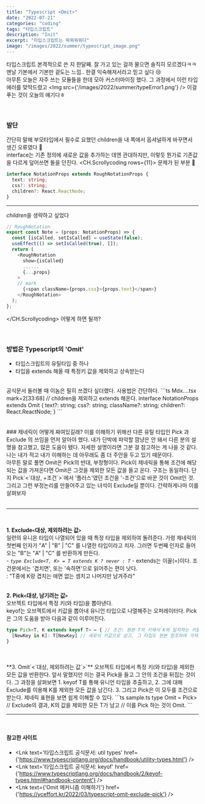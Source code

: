 ```yaml
---
title: "Typescript <Omit>"
date: "2022-07-21"
categories: "coding"
tags: "타입스크립트"
description: "Init"
excerpt: "타입스크립트는 뭐뭐뭐뭐다"
image: "/images/2022/summer/typescript_image.png"
---
```


타입스크립트 본격적으로 쓴 지 한달째. 잘 가고 있는 걸까 물으면 솔직히 모르겠다ㅋㅋ 맨날 기본에서 기본만 겉도는 느낌.. 한결 익숙해져서라고 믿고 싶다 😢
<br/>
아무튼 오늘은 자주 쓰는 모듈들을 한데 모아 커스터마이징 했다. 그 과정에서 이런 타입 에러를 맞딱드렸고
<Img src={'/images/2022/summer/typeError1.png'} />
이걸 푸는 것이 오늘의 얘기다ㅎ
<br/>
<br/>
<br/>

### 발단
간단히 말해 부모타입에서 필수로 요했던 children을 내 쪽에서 옵셔널하게 바꾸면서 생긴 오류였다 🤔   
interface는 기존 정의에 새로운 값을 추가하는 데엔 관대하지만, 이렇듯 뭔가로 기존값을 다르게 덮어쓰면 돌을 던진다.
<CH.Scrollycoding rows={11}>
  문제가 된 부분 👾
  ```ts MdxComponents.tsx focus=4 
  interface NotationProps extends RoughNotationProps {
    text: string;
    css?: string;
    children?: React.ReactNode;
  }
  ```
  ---
  *children*을 생략하고 싶었다
  ```ts Mdx....tsx mark=2[29:41]
  // RoughNotation
  export const Note = (props: NotationProps) => {
    const [isCalled, setIsCalled] = useState(false);
    useEffect(() => setIsCalled(true), []);
    return (
      <RoughNotation
        show={isCalled}
        ......
        {...props}
      >
      // mark
        {<span className={props.css}>{props.text}</span>}
      </RoughNotation>
    );
  };
  ```
</CH.Scrollycoding>
어떻게 하면 될까?
<br/><br/><br/>

### 방법은 Typescript의 'Omit'
- 타입스크립트의 유틸타입 중 하나
- 타입을 extends 해올 때 <Note animationDelay={1000}>특정키 값을 제외</Note>하고 상속받는다
<br/>
공식문서 둘러볼 때 이놈은 필히 쓰겠다 싶더랬다. 사용법은 간단하다.
```ts Mdx....tsx mark=2[33:68]
// children을 제외하고 extends 해온다.
interface NotationProps extends Omit<RoughNotationProps, "children"> {
  text?: string;
  css?: string;
  className?: string;
  children?: React.ReactNode;
} 
```
<br/><br/><br/>
### 제네릭이 어떻게 짜여있길래?
이를 이해하기 위해선 다른 유틸 타입인 <a>Pick</a> 과 <a>Exclude</a> 의 쓰임을 먼저 알아야 했다. 내가 단박에 파악할 깜냥은 안 돼서 다른 분의 설명을 참고했고, 많은 도움이 됐다. 자세한 설명이라면 그분 걸 참고하는 게 나을 것 같다. 나는 내가 적고 내가 이해하는 데 아무래도 좀 더 주안을 두고 있기 때문이다.  
<br/>
아무튼 말로 풀면 Omit은 Pick의 반대, 부정형이다. Pick이 제네릭을 통해 조건에 해당되는 값을 가져온다면 Omit은 그것을 제외한 모든 값을 들고 온다. 구조는 동일하다. 단지 <a>Pick`<`대상, +조건`>`</a>에서 '플러스'였던 조건을 '-조건'으로 바꾼 것이 Omit인 것. 그리고 그런 부정논리를 만들어주고 있는 녀석이 Exclude일 뿐이다.  
간략하게나마 이를 살펴보자
<br/>
<br/>
<hr/>
<br/>

**1. Exclude`<`대상, 제외하려는 값`>`**  
  일련의 유니온 타입이 나열되어 있을 때 특정 타입을 제외하여 돌려준다. 가령 제네릭의 첫번째 인자가 "A" | "B" | "C" 를 나열한 타입이라고 치자. 그러면 두번째 인자로 들어오는 "B"는 "A" | "C" 를 반환하게 만든다.  
    - _`type Exclude<T, K> = T extends K ? never : T`_
    - extends는 이꼴(=)이다. 조건문에서는 '겹치면', 또는 '속하면'으로 읽어주는 편이 낫다.  
    : "T중에 K랑 겹치는 애면 없는 셈치고 나머지만 남겨주라"
<br/>
<br/>
  
**2. Pick`<`대상, 남기려는 값`>`**  
오브젝트 타입에서 특정 키(와 타입)을 뽑아낸다.  
<a>keyof</a>는 오브젝트에서 키값을 뽑아내 유니언 타입으로 나열해주는 오퍼레이터다. Pick은 그의 도움을 받아 다음과 같이 이루어진다.
```ts sample.ts
type Pick<T, K extends keyof T> = { // 조건: 원본 T의 키에서 K와 일치하는 키들을
  [NewKey in K]: T[NewKey] // 새로이 키값으로 삼고, 그 타입도 원본 참조하여 가져옴
}
```
<br/>
<br/> 
**3. Omit`<`대상, 제외하려는 값`>`**  
오브젝트 타입에서 특정 키(와 타입)을 제외한 모든 값을 반환한다. 앞서 말했지만 이는 결국 Pick을 들고 그 안의 조건을 뒤집는 것이다. 그 과정을 살펴보면
   1. keyof T를 통해 유니언 타입을 추출하고,
   2. 그에 대해 Exclude를 이용해 K를 제외한 모든 값을 남긴다.
   3. 그리고 Pick은 이 모두를 조건으로 받는다.  
제네릭 표현을 보면 쉽게 이해할 수 있다.
```ts sample.ts
type Omit<T, K> = Pick<T, Exclude<keyof T, K>>
// Exclude<keyof T, K>의 결과, K의 값을 제외한 모든 T가 남고
// 이를 Pick 하는 것이 Omit.
```
<br/>
<hr/>
<br/>


#### 참고한 사이트
- <Lnk text='타입스크립트 공식문서: util types' href={'https://www.typescriptlang.org/docs/handbook/utility-types.html'} />
- <Lnk text='타입스크립트 공식문서: keyof' href={'https://www.typescriptlang.org/docs/handbook/2/keyof-types.html#handbook-content'} />
- <Lnk text={'Omit 메커니즘 이해하기'} href={'https://yceffort.kr/2022/03/typescript-omit-exclude-pick'} />

